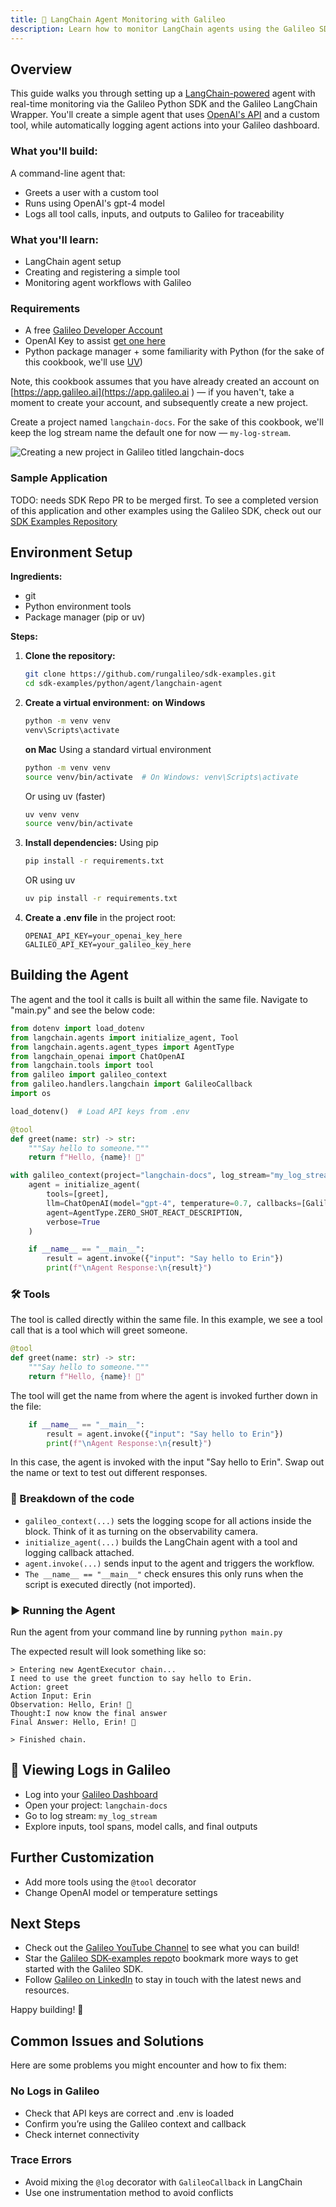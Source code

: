 ```yaml
---
title: 🧠 LangChain Agent Monitoring with Galileo
description: Learn how to monitor LangChain agents using the Galileo SDK in a Python-based project.
---
```


## Overview 
This guide walks you through setting up a [LangChain-powered](https://www.langchain.com/) agent with real-time monitoring via the Galileo Python SDK and the Galileo LangChain Wrapper. You'll create a simple agent that uses [OpenAI's API](https://platform.openai.com/) and a custom tool, while automatically logging agent actions into your Galileo dashboard.

### **What you'll build:** 
A command-line agent that:
- Greets a user with a custom tool
- Runs using OpenAI's gpt-4 model
- Logs all tool calls, inputs, and outputs to Galileo for traceability

### **What you'll learn:**
- LangChain agent setup
- Creating and registering a simple tool
- Monitoring agent workflows with Galileo

### Requirements
- A free [Galileo Developer Account](https://app.galileo.ai)
- OpenAI Key to assist  [get one here](https://platform.openai.com/api-keys)
- Python package manager + some familiarity with Python (for the sake of this cookbook, we'll use [UV](https://docs.astral.sh/uv/))

Note, this cookbook assumes that you have already created an account on [https://app.galileo.ai](https://app.galileo.ai ) — if you haven't, take a moment to create your account, and subsequently create a new project. 

Create a project named `langchain-docs`. For the sake of this cookbook, we'll keep the log stream name the default one for now — `my-log-stream`. 

![Creating a new project in Galileo titled `langchain-docs`](../../images/create-new-project-galileo.gif)

### Sample Application
TODO: needs SDK Repo PR to be merged first.
To see a completed version of this application and other examples using the Galileo SDK, check out our [SDK Examples Repository](https://github.com/rungalileo/sdk-examples/tree/c8f5aa5e63f39a7b261cfbbb998f6c5a4c223057/python/agent/weather-vibes-agent)

## Environment Setup
**Ingredients:**
- git
- Python environment tools
- Package manager (pip or uv)

**Steps:**
1. **Clone the repository:**
   ```bash
   git clone https://github.com/rungalileo/sdk-examples.git
   cd sdk-examples/python/agent/langchain-agent
   ```

2. **Create a virtual environment:**
   **on Windows**
   ```bash
   python -m venv venv
   venv\Scripts\activate
   ```

   **on Mac**
   Using a standard virtual environment
   ```bash
   python -m venv venv
   source venv/bin/activate  # On Windows: venv\Scripts\activate
   ```
   Or using uv (faster)
   ```bash
   uv venv venv
   source venv/bin/activate
   ```

3. **Install dependencies:**
   Using pip
   ```bash
   pip install -r requirements.txt
   ```
   OR using uv
   ```bash
   uv pip install -r requirements.txt
   ```

4. **Create a .env file** in the project root:
   ```
   OPENAI_API_KEY=your_openai_key_here
   GALILEO_API_KEY=your_galileo_key_here
   ```

## Building the Agent
The agent and the tool it calls is built all within the same file.  Navigate to "main.py" and see the below code: 

```python
from dotenv import load_dotenv
from langchain.agents import initialize_agent, Tool
from langchain.agents.agent_types import AgentType
from langchain_openai import ChatOpenAI
from langchain.tools import tool
from galileo import galileo_context
from galileo.handlers.langchain import GalileoCallback
import os

load_dotenv()  # Load API keys from .env

@tool
def greet(name: str) -> str:
    """Say hello to someone."""
    return f"Hello, {name}! 👋"

with galileo_context(project="langchain-docs", log_stream="my_log_stream"):
    agent = initialize_agent(
        tools=[greet],
        llm=ChatOpenAI(model="gpt-4", temperature=0.7, callbacks=[GalileoCallback()]),
        agent=AgentType.ZERO_SHOT_REACT_DESCRIPTION,
        verbose=True
    )

    if __name__ == "__main__":
        result = agent.invoke({"input": "Say hello to Erin"})
        print(f"\nAgent Response:\n{result}")
```

### 🛠️ Tools
The tool is called directly within the same file. In this example, we see a tool call that is a tool which will greet someone. 

```python
@tool
def greet(name: str) -> str:
    """Say hello to someone."""
    return f"Hello, {name}! 👋"
```

The tool will get the name from where the agent is invoked further down in the file: 

```python
    if __name__ == "__main__":
        result = agent.invoke({"input": "Say hello to Erin"})
        print(f"\nAgent Response:\n{result}")
```

In this case, the agent is invoked with the input "Say hello to Erin".  Swap out the name or text to test out different responses. 

### 🔎 Breakdown of the code
- `galileo_context(...)` sets the logging scope for all actions inside the block. Think of it as turning on the observability camera.
- `initialize_agent(...)` builds the LangChain agent with a tool and logging callback attached.
- `agent.invoke(...)` sends input to the agent and triggers the workflow.
- `The __name__ == "__main__"` check ensures this only runs when the script is executed directly (not imported).

### ▶️ Running the Agent
Run the agent from your command line by running `python main.py`

The expected result will look something like so: 
```
> Entering new AgentExecutor chain...
I need to use the greet function to say hello to Erin.
Action: greet
Action Input: Erin
Observation: Hello, Erin! 👋
Thought:I now know the final answer
Final Answer: Hello, Erin! 👋

> Finished chain.
```

## 👀 Viewing Logs in Galileo
- Log into your [Galileo Dashboard](https://app.galileo.ai/)
- Open your project: `langchain-docs`
- Go to log stream: `my_log_stream`
- Explore inputs, tool spans, model calls, and final outputs

## Further Customization
- Add more tools using the `@tool` decorator
- Change OpenAI model or temperature settings

## Next Steps 
- Check out the [Galileo YouTube Channel](https://www.youtube.com/@rungalileo) to see what you can build! 
- Star the [Galileo SDK-examples repo](https://github.com/rungalileo/sdk-examples)to bookmark more ways to get started with the Galileo SDK.
- Follow [Galileo on LinkedIn](https://www.linkedin.com/company/galileo-ai/) to stay in touch with the latest news and resources.

Happy building! 🚀

## Common Issues and Solutions
Here are some problems you might encounter and how to fix them:

### No Logs in Galileo 
- Check that API keys are correct and .env is loaded
- Confirm you’re using the Galileo context and callback
- Check internet connectivity

### Trace Errors
- Avoid mixing the `@log` decorator with `GalileoCallback` in LangChain
- Use one instrumentation method to avoid conflicts
